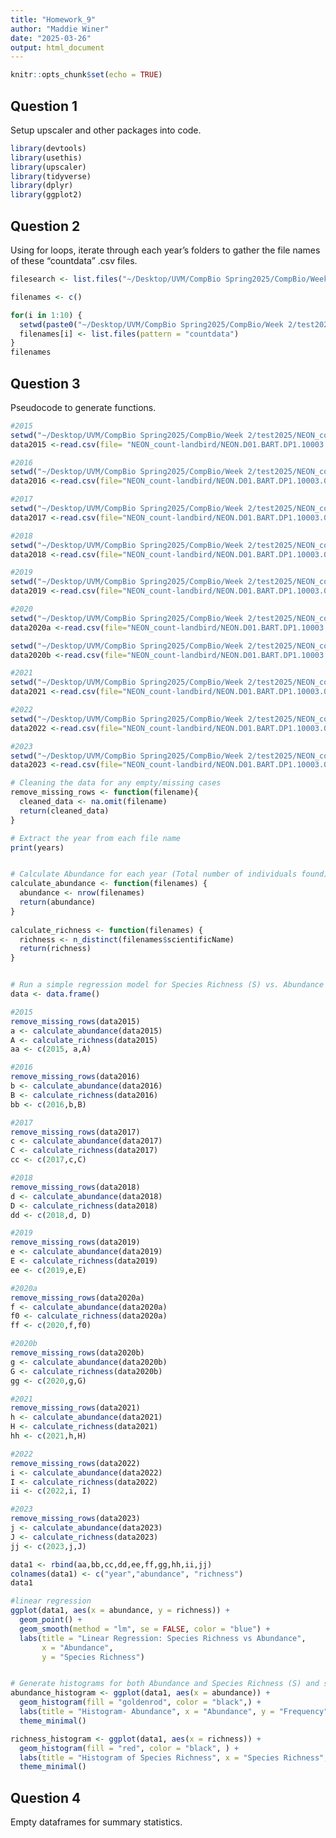 ```yaml
---
title: "Homework_9"
author: "Maddie Winer"
date: "2025-03-26"
output: html_document
---
```


```r
knitr::opts_chunk$set(echo = TRUE)
```
**Question 1**
-
Setup upscaler and other packages into code.

```r

library(devtools)
library(usethis)
library(upscaler)
library(tidyverse)
library(dplyr)
library(ggplot2)

```

**Question 2**
-
Using for loops, iterate through each year’s folders to gather the file names of these “countdata” .csv files. 
```r

filesearch <- list.files("~/Desktop/UVM/CompBio Spring2025/CompBio/Week 2/test2025/NEON_count-landbird")

filenames <- c()

for(i in 1:10) {
  setwd(paste0("~/Desktop/UVM/CompBio Spring2025/CompBio/Week 2/test2025/NEON_count-landbird","/", filesearch[i]))
  filenames[i] <- list.files(pattern = "countdata")
}
filenames

```

**Question 3**
-
Pseudocode to generate functions.
```r

#2015
setwd("~/Desktop/UVM/CompBio Spring2025/CompBio/Week 2/test2025/NEON_count-landbird/NEON.D01.BART.DP1.10003.001.2015-06.basic.20250129T000730Z.RELEASE-2025")
data2015 <-read.csv(file= "NEON_count-landbird/NEON.D01.BART.DP1.10003.001.2015-06.basic.20250129T000730Z.RELEASE-2025/NEON.D01.BART.DP1.10003.001.brd_countdata.2015-06.basic.20241118T065914Z.csv")

#2016
setwd("~/Desktop/UVM/CompBio Spring2025/CompBio/Week 2/test2025/NEON_count-landbird/NEON.D01.BART.DP1.10003.001.2016-06.basic.20250129T000730Z.RELEASE-2025")
data2016 <-read.csv(file="NEON_count-landbird/NEON.D01.BART.DP1.10003.001.2016-06.basic.20250129T000730Z.RELEASE-2025/NEON.D01.BART.DP1.10003.001.brd_countdata.2016-06.basic.20241118T142515Z.csv")

#2017
setwd("~/Desktop/UVM/CompBio Spring2025/CompBio/Week 2/test2025/NEON_count-landbird/NEON.D01.BART.DP1.10003.001.2017-06.basic.20250129T000730Z.RELEASE-2025")
data2017 <-read.csv(file="NEON_count-landbird/NEON.D01.BART.DP1.10003.001.2017-06.basic.20250129T000730Z.RELEASE-2025/NEON.D01.BART.DP1.10003.001.brd_countdata.2017-06.basic.20241118T043125Z.csv")

#2018
setwd("~/Desktop/UVM/CompBio Spring2025/CompBio/Week 2/test2025/NEON_count-landbird/NEON.D01.BART.DP1.10003.001.2018-06.basic.20250129T000730Z.RELEASE-2025")
data2018 <-read.csv(file="NEON_count-landbird/NEON.D01.BART.DP1.10003.001.2018-06.basic.20250129T000730Z.RELEASE-2025/NEON.D01.BART.DP1.10003.001.brd_countdata.2018-06.basic.20241118T105926Z.csv")

#2019
setwd("~/Desktop/UVM/CompBio Spring2025/CompBio/Week 2/test2025/NEON_count-landbird/NEON.D01.BART.DP1.10003.001.2019-06.basic.20250129T000730Z.RELEASE-2025")
data2019 <-read.csv(file="NEON_count-landbird/NEON.D01.BART.DP1.10003.001.2019-06.basic.20250129T000730Z.RELEASE-2025/NEON.D01.BART.DP1.10003.001.brd_countdata.2019-06.basic.20241118T064156Z.csv")

#2020
setwd("~/Desktop/UVM/CompBio Spring2025/CompBio/Week 2/test2025/NEON_count-landbird/NEON.D01.BART.DP1.10003.001.2020-06.basic.20250129T000730Z.RELEASE-2025")
data2020a <-read.csv(file="NEON_count-landbird/NEON.D01.BART.DP1.10003.001.2020-06.basic.20250129T000730Z.RELEASE-2025/NEON.D01.BART.DP1.10003.001.brd_countdata.2020-06.basic.20241118T184512Z.csv")

setwd("~/Desktop/UVM/CompBio Spring2025/CompBio/Week 2/test2025/NEON_count-landbird/NEON.D01.BART.DP1.10003.001.2020-07.basic.20250129T000730Z.RELEASE-2025")
data2020b <-read.csv(file="NEON_count-landbird/NEON.D01.BART.DP1.10003.001.2020-07.basic.20250129T000730Z.RELEASE-2025/NEON.D01.BART.DP1.10003.001.brd_countdata.2020-07.basic.20241118T010504Z.csv")

#2021
setwd("~/Desktop/UVM/CompBio Spring2025/CompBio/Week 2/test2025/NEON_count-landbird/NEON.D01.BART.DP1.10003.001.2021-06.basic.20250129T000730Z.RELEASE-2025")
data2021 <-read.csv(file="NEON_count-landbird/NEON.D01.BART.DP1.10003.001.2021-06.basic.20250129T000730Z.RELEASE-2025/NEON.D01.BART.DP1.10003.001.brd_countdata.2021-06.basic.20241118T105538Z.csv")

#2022
setwd("~/Desktop/UVM/CompBio Spring2025/CompBio/Week 2/test2025/NEON_count-landbird/NEON.D01.BART.DP1.10003.001.2022-06.basic.20250129T000730Z.RELEASE-2025")
data2022 <-read.csv(file="NEON_count-landbird/NEON.D01.BART.DP1.10003.001.2022-06.basic.20250129T000730Z.RELEASE-2025/NEON.D01.BART.DP1.10003.001.brd_countdata.2022-06.basic.20241118T033934Z.csv")

#2023
setwd("~/Desktop/UVM/CompBio Spring2025/CompBio/Week 2/test2025/NEON_count-landbird/NEON.D01.BART.DP1.10003.001.2023-06.basic.20250129T000730Z.RELEASE-2025")
data2023 <-read.csv(file="NEON_count-landbird/NEON.D01.BART.DP1.10003.001.2023-06.basic.20250129T000730Z.RELEASE-2025/NEON.D01.BART.DP1.10003.001.brd_countdata.2023-06.basic.20241118T091043Z.csv")

# Cleaning the data for any empty/missing cases
remove_missing_rows <- function(filename){
  cleaned_data <- na.omit(filename)
  return(cleaned_data)
}

# Extract the year from each file name
print(years)


# Calculate Abundance for each year (Total number of individuals found)
calculate_abundance <- function(filenames) {
  abundance <- nrow(filenames)
  return(abundance)
}
  
calculate_richness <- function(filenames) {
  richness <- n_distinct(filenames$scientificName)
  return(richness)
}


# Run a simple regression model for Species Richness (S) vs. Abundance for every year
data <- data.frame()

#2015
remove_missing_rows(data2015)
a <- calculate_abundance(data2015)
A <- calculate_richness(data2015)
aa <- c(2015, a,A)

#2016
remove_missing_rows(data2016)
b <- calculate_abundance(data2016)
B <- calculate_richness(data2016)
bb <- c(2016,b,B)

#2017
remove_missing_rows(data2017)
c <- calculate_abundance(data2017)
C <- calculate_richness(data2017)
cc <- c(2017,c,C)

#2018
remove_missing_rows(data2018)
d <- calculate_abundance(data2018)
D <- calculate_richness(data2018)
dd <- c(2018,d, D)

#2019
remove_missing_rows(data2019)
e <- calculate_abundance(data2019)
E <- calculate_richness(data2019)
ee <- c(2019,e,E)

#2020a
remove_missing_rows(data2020a)
f <- calculate_abundance(data2020a)
f0 <- calculate_richness(data2020a)
ff <- c(2020,f,f0)

#2020b
remove_missing_rows(data2020b)
g <- calculate_abundance(data2020b)
G <- calculate_richness(data2020b)
gg <- c(2020,g,G)

#2021
remove_missing_rows(data2021)
h <- calculate_abundance(data2021)
H <- calculate_richness(data2021)
hh <- c(2021,h,H)

#2022
remove_missing_rows(data2022)
i <- calculate_abundance(data2022)
I <- calculate_richness(data2022)
ii <- c(2022,i, I)

#2023
remove_missing_rows(data2023)
j <- calculate_abundance(data2023)
J <- calculate_richness(data2023)
jj <- c(2023,j,J)

data1 <- rbind(aa,bb,cc,dd,ee,ff,gg,hh,ii,jj)
colnames(data1) <- c("year","abundance", "richness")
data1

#linear regression
ggplot(data1, aes(x = abundance, y = richness)) +
  geom_point() +  
  geom_smooth(method = "lm", se = FALSE, color = "blue") +  
  labs(title = "Linear Regression: Species Richness vs Abundance",
       x = "Abundance",
       y = "Species Richness")


# Generate histograms for both Abundance and Species Richness (S) and store the plots
abundance_histogram <- ggplot(data1, aes(x = abundance)) +
  geom_histogram(fill = "goldenrod", color = "black",) +
  labs(title = "Histogram- Abundance", x = "Abundance", y = "Frequency") +
  theme_minimal()

richness_histogram <- ggplot(data1, aes(x = richness)) +
  geom_histogram(fill = "red", color = "black", ) + 
  labs(title = "Histogram of Species Richness", x = "Species Richness", y = "Frequency") +
  theme_minimal()

```
**Question 4**
- 
Empty dataframes for summary statistics.
```r

```


